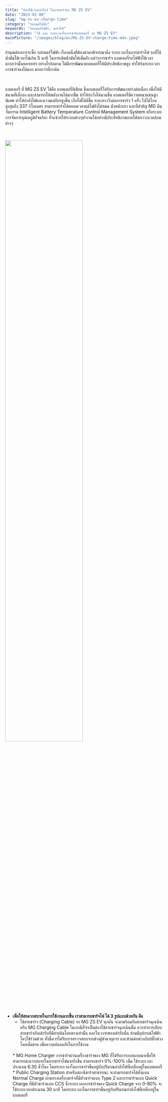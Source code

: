 ```yaml
---
title: "ต้องใช้เวลาเท่าไหร่ ในการชาร์จรถ MG ZS EV"
date: "2023-01-08"
slug: "mg-zs-ev-charge-time"
category: "รถยนต์ไฟฟ้า"
keywords: "รถยนตร์ไฟฟ้า, ชาร์จไฟ"
description: "วิธี และ ระยะเวลาในการชาร์แบตเตอรี่ รถ MG ZS EV"
mainPicture: "/images/blog/ev/MG-ZS-EV-charge-time.mdx.jpeg"
---
```


ถ้าคุณต้องการจะซื้อ รถยนตร์ไฟฟ้า เรื่องหนึ่งที่ต้องนำมาพิจารณาคือ ระยะเวลาในการชาร์จไฟ
รถที่ใช้น้ำมันใช้เวลาไม่เกิน 5 นาที ในการเติมน้ำมันให้เต็มถัง แต่ว่าการชาร์จ แบตเตอรี่รถไฟฟ้าใช้เวลามากกว่านั้นหลายเท่า
อย่างไรก้อตาม ได้มีการพัฒนาแบตเตอรี่ให้มีประสิทธิภาพสูง ทำให้ร่นระยะเวลาการชาร์จลงได้มาก มากกว่าที่เราคิด

<br />

แบตเตอรี่ ที่ MG ZS EV ใช้คือ แบตเตอรี่ลิเธียม ซึ่งแบตเตอรี่ได้รับการพัฒนาอย่างต่อเนื่อง เพื่อให้มีขนาดที่เล็กลง และสามารถให้พลังงานได้มากขึ้น ทำให้รถวิ่งได้นานขึ้น 
แบตเตอรี่มีความหนาแน่นสูงพิเศษ ทำให้กำลังไฟและความเสถียรสูงขึ้น เก็บไฟได้ดีขึ้น ระยะทางวิ่งต่อการชาร์จ 1 ครั้ง ไปได้ไกลสูงสุดถึง 337 กิโลเมตร 
สามารถชาร์จได้ตลอดเวลาแม้ไฟยังไม่หมด น้ำหนักเบา และที่สำคัญ MG มีนวัตกรรม Intelligent Battery Temperature Control Management System 
หรือระบบการจัดการอุณหภูมิอัจฉริยะ ที่จะช่วยให้ระบบต่างๆทำงานได้อย่างมีประสิทธิภาพภายใต้สภาวะแวดล้อมต่างๆ

<br />

<img src="../../images/blog/ev/MG-ZS-EV-charge-time.mdx.jpeg" width="70%"></img>

<br />

* **เพื่อให้สะดวกสบายในการใช้งานมากขึ้น เราสามารถชาร์จไฟ ได้ 3 รูปแบบด้วยกัน คือ**
  <br />
  * ใช้สายชาร์จ (Charging Cable) รถ MG ZS EV ทุกคัน จะมาพร้อมกับสายชาร์จฉุกเฉินหรือ MG Charging Cable ในกรณีที่จำเป็นต้องใช้สายชาร์จฉุกเฉินนั้น ควรทำการเสียบสายชาร์จกับเต้ารับที่มีสายดินโดยตรงเท่านั้น และในวงจรของเต้ารับนั้น ห้ามมีอุปกรณ์ไฟฟ้าใดๆใช้ร่วมด้วย ทั้งนี้ควรได้รับการตรวจสอบจากช่างผู้ชำนาญการ และห้ามต่อพ่วงกับปลั๊กพ่วงโดยเด็ดขาด เพื่อความปลอดภัยในการใช้งาน
  <br />
  * MG Home Charger การชาร์จผ่านเครื่องชาร์จของ MG ที่ได้รับการออกแบบมาเพื่อให้สามารถสะดวกสบายในการชาร์จไฟมากยิ่งขึ้น สามารถชาร์จ 0%-100% เต็ม ใช้ระยะเวลาประมาณ 6.30 ชั่วโมง โดยระยะเวลาในการชาร์จขึ้นอยู่กับปริมาณกำลังไฟที่เหลืออยู่ในแบตเตอรี่
  <br />
  * Public Charging Station สำหรับสถานีชาร์จสาธารณะ จะสามารถชาร์จได้ทั้งแบบ Normal Charge ผ่านทางเครื่องชาร์จที่มีหัวชาร์จแบบ Type 2 และการชาร์จแบบ Quick Charge ที่มีหัวชาร์จแบบ CCS ซึ่งระยะเวลาการชาร์จของ Quick Charge จาก 0-80% จะใช้ระยะเวลาประมาณ 30 นาที โดยระยะเวลาในการชาร์จขึ้นอยู่กับปริมาณกำลังไฟที่เหลืออยู่ในแบตเตอรี่
  <br />